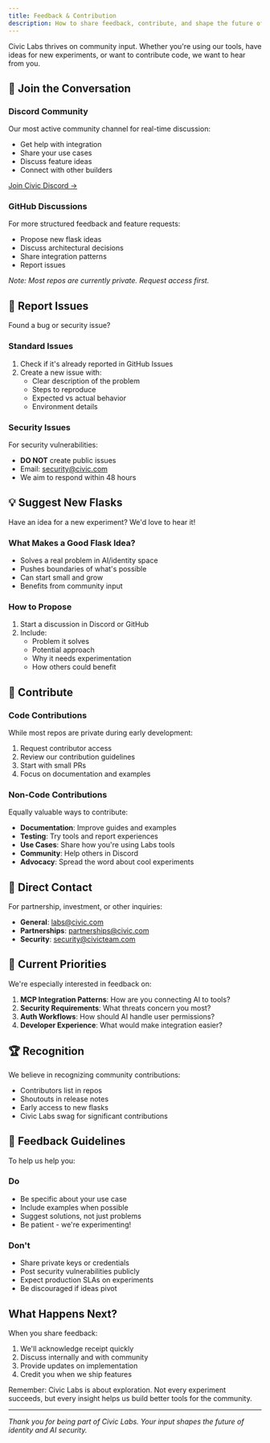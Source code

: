 ```yaml
---
title: Feedback & Contribution
description: How to share feedback, contribute, and shape the future of Civic Labs
---
```



Civic Labs thrives on community input. Whether you're using our tools, have ideas for new experiments, or want to contribute code, we want to hear from you.

## 💬 Join the Conversation

### Discord Community
Our most active community channel for real-time discussion:
- Get help with integration
- Share your use cases
- Discuss feature ideas
- Connect with other builders

[Join Civic Discord →](https://discord.com/invite/MWmhXauJw8)

### GitHub Discussions
For more structured feedback and feature requests:
- Propose new flask ideas
- Discuss architectural decisions
- Share integration patterns
- Report issues

*Note: Most repos are currently private. Request access first.*

## 🐛 Report Issues

Found a bug or security issue?

### Standard Issues
1. Check if it's already reported in GitHub Issues
2. Create a new issue with:
   - Clear description of the problem
   - Steps to reproduce
   - Expected vs actual behavior
   - Environment details

### Security Issues
For security vulnerabilities:
- **DO NOT** create public issues
- Email: security@civic.com
- We aim to respond within 48 hours

## 💡 Suggest New Flasks

Have an idea for a new experiment? We'd love to hear it!

### What Makes a Good Flask Idea?
- Solves a real problem in AI/identity space
- Pushes boundaries of what's possible
- Can start small and grow
- Benefits from community input

### How to Propose
1. Start a discussion in Discord or GitHub
2. Include:
   - Problem it solves
   - Potential approach
   - Why it needs experimentation
   - How others could benefit

## 🤝 Contribute

### Code Contributions
While most repos are private during early development:
1. Request contributor access
2. Review our contribution guidelines
3. Start with small PRs
4. Focus on documentation and examples

### Non-Code Contributions
Equally valuable ways to contribute:
- **Documentation**: Improve guides and examples
- **Testing**: Try tools and report experiences
- **Use Cases**: Share how you're using Labs tools
- **Community**: Help others in Discord
- **Advocacy**: Spread the word about cool experiments

## 📮 Direct Contact

For partnership, investment, or other inquiries:

- **General**: labs@civic.com
- **Partnerships**: partnerships@civic.com
- **Security**: security@civicteam.com

## 🎯 Current Priorities

We're especially interested in feedback on:

1. **MCP Integration Patterns**: How are you connecting AI to tools?
2. **Security Requirements**: What threats concern you most?
3. **Auth Workflows**: How should AI handle user permissions?
4. **Developer Experience**: What would make integration easier?

## 🏆 Recognition

We believe in recognizing community contributions:
- Contributors list in repos
- Shoutouts in release notes
- Early access to new flasks
- Civic Labs swag for significant contributions

## 📝 Feedback Guidelines

To help us help you:

### Do
- Be specific about your use case
- Include examples when possible
- Suggest solutions, not just problems
- Be patient - we're experimenting!

### Don't
- Share private keys or credentials
- Post security vulnerabilities publicly
- Expect production SLAs on experiments
- Be discouraged if ideas pivot

## What Happens Next?

When you share feedback:
1. We'll acknowledge receipt quickly
2. Discuss internally and with community
3. Provide updates on implementation
4. Credit you when we ship features

Remember: Civic Labs is about exploration. Not every experiment succeeds, but every insight helps us build better tools for the community.

---

*Thank you for being part of Civic Labs. Your input shapes the future of identity and AI security.*